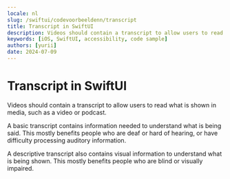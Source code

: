```yaml
---
locale: nl
slug: /swiftui/codevoorbeeldenn/transcript
title: Transcript in SwiftUI
description: Videos should contain a transcript to allow users to read what is shown in media, such as a video or podcast.
keywords: [iOS, SwiftUI, accessibility, code sample]
authors: [yurii]
date: 2024-07-09
---
```


# Transcript in SwiftUI

Videos should contain a transcript to allow users to read what is shown in media, such as a video or podcast.

A basic transcript contains information needed to understand what is being said. This mostly benefits people who are deaf or hard of hearing, or have difficulty processing auditory information.

A descriptive transcript also contains visual information to understand what is being shown. This mostly benefits people who are blind or visually impaired.

<CodeSample id="media-transcript" framework="swiftui" locale="nl"/>
